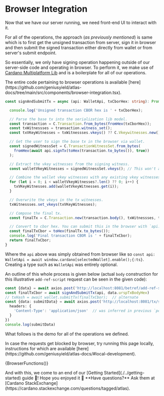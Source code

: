 
# Browser Integration

Now that we have our server running, we need front-end UI to interact with it.

For all of the operations, the approach (_as previously mentioned_) is same which is to first get the unsigned transaction from server, sign it in browser and then submit the signed transaction either directly from wallet or from server's submit endpoint.

So essentially, we only have signing operation happening outside of our server-side code and operating in browser. To perform it, we make use of [Cardano Multiplatform Lib](https://github.com/dcSpark/cardano-multiplatform-lib) and is a boilerplate for all of our operations.

<Callout type="warning" emoji="📃">
The entire code pertaining to browser operations is available [here](https://github.com/geniusyield/atlas-docs/tree/main/src/components/browser-integration.tsx).
</Callout>

```typescript
const signAndSubmitTx = async (api: WalletApi, txCborHex: string): Promise<string> => {

  console.log('Unsigned transaction CBOR hex is ' + txCborHex);

  // Parse the base tx into the serialization lib model.
  const transaction = C.Transaction.from_bytes(fromHex(txCborHex));
  const txWitnessses = transaction.witness_set();
  const txVKeyWitnesses = txWitnessses.vkeys() ?? C.Vkeywitnesses.new();

  // Get the user to sign the base tx in the browser via wallet.
  const signedWitnessSet = C.TransactionWitnessSet.from_bytes(
    fromHex(await api.signTx(toHex(transaction.to_bytes()), true))
  );

  // Extract the vkey witnesses from the signing witness.
  const walletVkeyWitnesses = signedWitnessSet.vkeys(); // This won't actually be nullish (CIP 30).

  // Combine the wallet vkey witnesses with any existing vkey witnesses.
  for (let i = 0; i < walletVkeyWitnesses?.len() ?? 0; i++) {
    txVKeyWitnesses.add(walletVkeyWitnesses.get(i));
  }

  // Overwrite the vkeys in the tx witnesses.
  txWitnessses.set_vkeys(txVKeyWitnesses);

  // Compose the final tx.
  const finalTx = C.Transaction.new(transaction.body(), txWitnessses, transaction.auxiliary_data());

  // Convert to cbor hex. You can submit this in the browser with `api.submitTx()` or using the submit endpoint at backend.
  const finalTxCbor = toHex(finalTx.to_bytes());
  console.log('Final transaction CBOR is ' + finalTxCbor);
  return finalTxCbor;
}
```

Where the `api` above was simply obtained from browser like so `const api: WalletApi = await window.cardano[selectedWallet].enable();{:ts}`. Creating a type such as `WalletApi` was entirely optional.

An outline of this whole process is given below (actual `body` construction for this illustrative `add-ref-script` request can be seen in the given code):

```typescript
const {data} = await axios.post('http://localhost:8081/betref/add-ref-script', body)
const finalTxCbor = await signAndSubmitTx(api, data.urspTxBodyHex)
// txHash = await wallet.submitTx(finalTxCbor);  // alternate
const {data: submitData} = await axios.post('http://localhost:8081/tx/submit', finalTxCbor, {
  headers: {
    'Content-Type': 'application/json'  // was inferred in previous `post`
  }
})
console.log(submitData)
```

What follows is the demo for all of the operations we defined.

<Callout type="warning" emoji="⚠️">
In case the requests get blocked by browser, try running this page locally, instructions for which are available [here](https://github.com/geniusyield/atlas-docs/#local-development).
</Callout>

{BrowserFunctions()}

<Callout emoji="🎉">
And with this, we come to an end of our [Getting Started](./../getting-started) guide 🥳! Hope you enjoyed it 💙
</Callout>

<Callout type="info" emoji="❓">
**Have questions?** Ask them at [Cardano StackExchange](https://cardano.stackexchange.com/questions/tagged/atlas).
</Callout>
